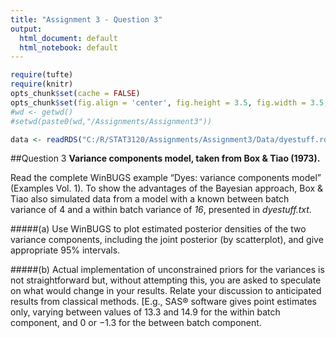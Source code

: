 ```yaml
---
title: "Assignment 3 - Question 3"
output:
  html_document: default
  html_notebook: default
---
```

```r
require(tufte)
require(knitr)
opts_chunk$set(cache = FALSE)
opts_chunk$set(fig.align = 'center', fig.height = 3.5, fig.width = 3.5, collapse = TRUE, highlight = TRUE)
#wd <- getwd()
#setwd(paste0(wd,"/Assignments/Assignment3"))
```

```r
data <- readRDS("C:/R/STAT3120/Assignments/Assignment3/Data/dyestuff.rds")
```
##Question 3
**Variance components model, taken from Box & Tiao (1973).**

Read the complete WinBUGS example “Dyes: variance components model” (Examples Vol. 1). To show the advantages of the Bayesian approach, Box & Tiao also simulated data from a model with a known between batch variance of 4 and a within batch variance of *16*, presented in *dyestuff.txt*.

#####(a) Use WinBUGS to plot estimated posterior densities of the two variance components, including the joint posterior (by scatterplot), and give appropriate 95% intervals.

#####(b)	Actual implementation of unconstrained priors for the variances is not straightforward but, without attempting this, you are asked to speculate on what would change in your results. Relate your discussion to anticipated results from classical methods. [E.g., SAS® software gives point estimates only, varying between values of 13.3 and 14.9 for the within batch component, and 0 or −1.3 for the between batch component.

